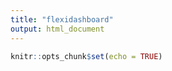 ---
title: "flexidashboard"
output: html_document
---

```{r setup, include=FALSE}
knitr::opts_chunk$set(echo = TRUE)
```

